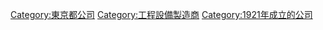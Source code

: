 
[[Category:東京都公司|Category:東京都公司]]
[[Category:工程設備製造商|Category:工程設備製造商]]
[[Category:1921年成立的公司|Category:1921年成立的公司]]
